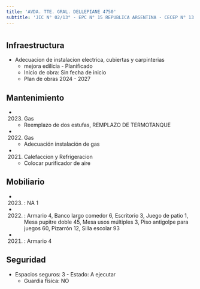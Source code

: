 ```yaml
---
title: 'AVDA. TTE. GRAL. DELLEPIANE 4750'
subtitle: 'JIC N° 02/13° - EPC N° 15 REPUBLICA ARGENTINA - CECEP N° 13 MARTIN MALHARRO'
---
```


#
## Infraestructura

* Adecuacion de instalacion electrica, cubiertas y carpinterias 
    + mejora edilicia - Planificado 
    + Inicio de obra: Sin fecha de inicio 
    + Plan de obras 2024 - 2027 






## Mantenimiento

*  (2023) Gas 
    + Reemplazo de dos estufas, REMPLAZO DE TERMOTANQUE

*  (2022) Gas 
    + Adecuación instalación de gas

*  (2021) Calefaccion y Refrigeracion 
    + Colocar purificador de aire





## Mobiliario

*  (2023) : NA 1 

*  (2022) : Armario 4, Banco largo comedor 6, Escritorio 3, Juego de patio 1, Mesa pupitre doble 45, Mesa usos múltiples 3, Piso antigolpe para juegos 60, Pizarrón 12, Silla escolar 93 

*  (2021) : Armario 4 





## Seguridad

*  Espacios seguros: 3 - Estado: A ejecutar 
    + Guardia física: NO



